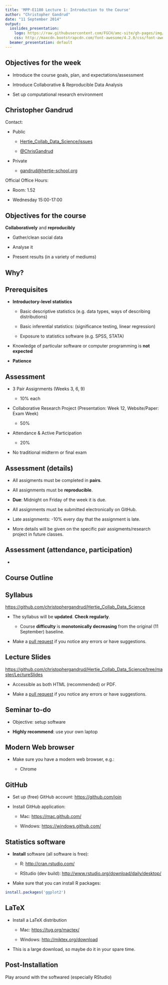 ```yaml
---
title: 'MPP-E1180 Lecture 1: Introduction to the Course'
author: "Christopher Gandrud"
date: "11 September 2014"
output:
  ioslides_presentation:
    logo: https://raw.githubusercontent.com/FGCH/amc-site/gh-pages/img/logo.png
    css: http://maxcdn.bootstrapcdn.com/font-awesome/4.2.0/css/font-awesome.min.css
  beamer_presentation: default
---
```


## Objectives for the week

- Introduce the course goals, plan, and expectations/assessment

- Introduce Collaborative & Reproducible Data Analysis 

- Set up computational research environment

## Christopher Gandrud

Contact:

- Public 

    + <a href="https://github.com/christophergandrud/Hertie_Collab_Data_Science/issues"><i class="fa fa-exclamation-circle"></i> Hertie_Collab_Data_Science/issues</a>

    + <a href="https://twitter.com/ChrisGandrud"><i class="fa fa-twitter"></i> @ChrisGandrud</a>
    
- Private

    + <a href="mailto:gandrud@hertie-school.org"><i class="fa fa-envelope"></i> gandrud@hertie-school.org</a>

Official Office Hours: 

- Room: 1.52 

- Wednesday 15:00-17:00

## Objectives for the course

**Collaboratively** and **reproducibly**

- Gather/clean social data

- Analyse it

- Present results (in a variety of mediums)

## Why?


## Prerequisites

- **Introductory-level statistics**
    
    + Basic descriptive statistics (e.g. data types, ways of describing distributions)
    
    + Basic inferential statistics: (significance testing, linear regression)
    
    + Exposure to statistics software (e.g. SPSS, STATA)

- Knowledge of particular software or computer programming is **not expected**

- <i class="fa fa-exclamation-triangle"></i> **Patience**

## <i class="fa fa-certificate"></i> Assessment


- 3 Pair Assignments (Weeks 3, 6, 9)

    + 10% each

- Collaborative Research Project (Presentation: Week 12, Website/Paper: Exam Week)

    + 50%
    
- Attendance & Active Participation

    + 20%
    
- <i class="fa fa-exclamation-triangle"></i> No traditional midterm or final exam
    
## <i class="fa fa-certificate"></i> Assessment (details)

- All assigments must be completed in **pairs**.

- All assignments must be **reproducible**.

- **Due**: Midnight on Friday of the week it is due.

- <i class="fa fa-upload"></i> All assignments must be submitted electronically 
on GitHub.

- <i class="fa fa-exclamation-triangle"></i> Late assignments: -10% every day that the assignment is late.

- More details will be given on the specific pair assigments/research project in 
future classes.

## <i class="fa fa-certificate"></i> Assessment (attendance, participation)

- 

## Course Outline



## Syllabus

<https://github.com/christophergandrud/Hertie_Collab_Data_Science> 

- The syllabus will be **updated**. **Check regularly**.

    + Course **difficulty** is **monotonically decreasing** from the original 
    (11 September) baseline.
    
- Make a [pull request](https://help.github.com/articles/using-pull-requests) if 
you notice any errors or have suggestions.
    
## Lecture Slides

<https://github.com/christophergandrud/Hertie_Collab_Data_Science/tree/master/LectureSlides>

- Accessible as both HTML (recommended) or PDF.

- Make a [pull request](https://help.github.com/articles/using-pull-requests) if 
you notice any errors or have suggestions.
    
## <i class="fa fa-list-ol"></i> Seminar to-do

- Objective: setup software

- **Highly recommend**: use your own laptop

## <i class="fa fa-globe"></i> Modern Web browser

- Make sure you have a modern web browser, e.g.:

    + <i class="fa fa-google"></i> Chrome

## <i class="fa fa-github"></i> GitHub

- <i class="fa fa-user"></i> Set up (free) GitHub account: <https://github.com/join>

- <i class="fa fa-download"></i> Install GitHub application: 

    + Mac: <https://mac.github.com/>
        
    + Windows: <https://windows.github.com/>

## <i class="fa fa-code"></i> Statistics software

- <i class="fa fa-download"></i> **Install** software (all software is free):

    + R: <http://cran.rstudio.com/>
    
    + RStudio (dev build): <http://www.rstudio.org/download/daily/desktop/>
    
- <i class="fa fa-terminal"></i> Make sure that you can install R packages:

```r
install.packages('ggplot2')
```

## <i class="fa fa-font"></i> LaTeX

- <i class="fa fa-download"></i> Install a LaTeX distribution

    + Mac: <https://tug.org/mactex/>
    
    + Windows: <http://miktex.org/download>

- <i class="fa fa-exclamation-triangle"></i> This is a large download, so maybe do it in your spare time.

## Post-Installation

Play around with the softwared (especially RStudio)
